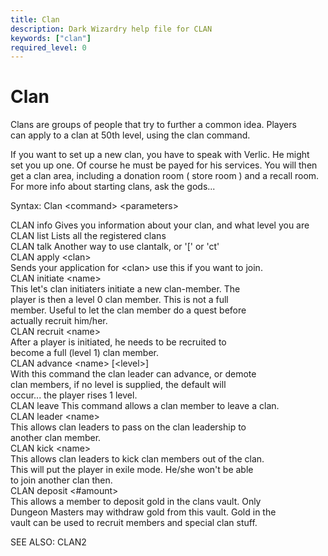 ```yaml
---
title: Clan
description: Dark Wizardry help file for CLAN
keywords: ["clan"]
required_level: 0
---
```


# Clan

Clans are groups of people that try to further a common idea. Players  
can apply to a clan at 50th level, using the clan command.  

If you want to set up a new clan, you have to speak with Verlic.  He might  
set you up one.  Of course he must be payed for his services.  You will then  
get a clan area, including a donation room ( store room ) and a recall room.  
For more info about starting clans, ask the gods...  

Syntax: Clan \<command\> \<parameters\>  

CLAN info       Gives you information about your clan, and what level you are  
CLAN list       Lists all the registered clans  
CLAN talk       Another way to use clantalk, or '[' or 'ct'  
CLAN apply \<clan\>  
                Sends your application for \<clan\> use this if you want to join.  
CLAN initiate \<name\>  
                This let's clan initiaters initiate a new clan-member. The  
                player is then a level 0 clan member. This is not a full  
        member. Useful to let the clan member do a quest before  
        actually recruit him/her.  
CLAN recruit \<name\>  
                After a player is initiated, he needs to be recruited to  
                become a full (level 1) clan member.  
CLAN advance \<name\> [\<level\>]  
                With this command the clan leader can advance, or demote  
                clan members, if no level is supplied, the default will  
                occur... the player rises 1 level.  
CLAN leave      This command allows a clan member to leave a clan.  
CLAN leader \<name\>  
                This allows clan leaders to pass on the clan leadership to  
                another clan member.  
CLAN kick \<name\>  
                This allows clan leaders to kick clan members out of the clan.  
        This will put the player in exile mode.  He/she won't be able  
        to join another clan then.  
CLAN deposit \<#amount\>  
        This allows a member to deposit gold in the clans vault.  Only  
        Dungeon Masters may withdraw gold from this vault.  Gold in the  
        vault can be used to recruit members and special clan stuff.  

SEE ALSO: CLAN2